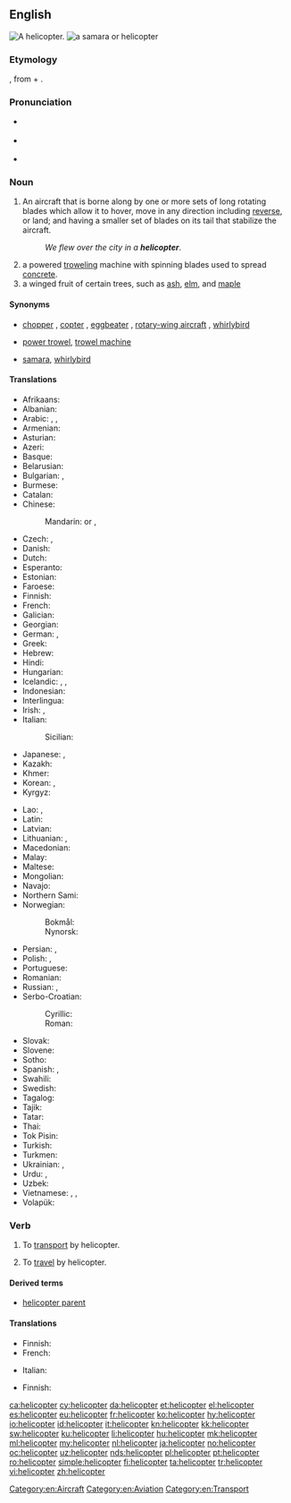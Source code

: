 ==English==
[[Image:Bell 206L3 (D-HASA).jpg|thumb|right|A helicopter.]]
[[File:Acer circinatum 9468.JPG|thumb|a [[samara]] or '''helicopter''']]

===Etymology===
{{borrowing|fr|hélicoptère|lang=en}}, from {{etyl|grc|en}} {{term|ἕλιξ||spiral|sc=polytonic|tr=helix|lang=grc}} + {{term|πτερόν|sc=polytonic|tr=pteron||wing|lang=grc}}.

===Pronunciation===
* {{a|AusE}} {{IPA|/ˈheliˌkɔptə(ɹ)/|lang=en}}
* {{a|UK}} {{IPA|/ˈhɛl.iˌkɒp.tə(ɹ)/|/ˈhɛl.ɪˌkɒp.tə(ɹ)/|lang=en}}
* {{a|US}} {{IPA|/ˈhɛlɨˌkɑptɚ/|lang=en}}

===Noun===
{{en-noun}}

# An aircraft that is borne along by one or more sets of long rotating blades which allow it to hover, move in any direction including [[reverse]], or land; and having a smaller set of blades on its tail that stabilize the aircraft.
#: ''We flew over the city in a '''helicopter'''''.
# a powered [[trowel]]ing machine with spinning blades used to spread [[concrete]].
# a winged fruit of certain trees, such as [[ash]], [[elm]], and [[maple]]

====Synonyms====
* {{sense|aircraft}} [[chopper]] {{qualifier|informal}}, [[copter]] {{qualifier|informal}}, [[eggbeater]] {{qualifier|slang}}, [[rotary-wing aircraft]] {{qualifier|technical}}, [[whirlybird]] {{qualifier|slang}}
* {{sense|trowelling device}} [[power trowel]], [[trowel machine]]
* {{sense|winged fruit}} [[samara]], [[whirlybird]]

====Translations====
{{trans-top|aircraft}}
* Afrikaans: {{t|af|helikopter}}
* Albanian: {{t|sq|helikopter}}
* Arabic: {{t|ar|طائرة عامودية|f|tr=ṭāʾira ʿāmūdíyya}}, {{t|ar|هليكوبتر|m|tr=hilikubtar}}, {{t|ar|حوامة|f|tr=ḥawwāma}}
* Armenian: {{t|hy|ուղղաթիռ|tr=uġġat'iṙ}}
* Asturian: {{t|ast|helicópteru|m}}
* Azeri: {{t|az|vertolyot}}
* Basque: {{t|eu|helikoptero}}
* Belarusian: {{t|be|верталёт|m|tr=vjertaljót|sc=Cyrl}}
* Bulgarian: {{t+|bg|хеликоптер|m|tr=helikópter|sc=Cyrl}}, {{t+|bg|въртолет|m|tr=vǎrtolét|sc=Cyrl}}
* Burmese: {{t+|my|ဟယ်လီကော့ပတာ|tr=he li ko. pata|sc=Mymr}}
* Catalan: {{t+|ca|helicòpter|m}}
* Chinese:
*: Mandarin: {{t+|cmn|直升機|sc=Hani}} or {{t+|cmn|直昇機|sc=Hani}}, {{t|cmn|直升机|tr=zhíshēngjī|sc=Hani}}
* Czech: {{t|cs|vrtulník|m}}, {{t|cs|helikoptéra|f}}
* Danish: {{t+|da|helikopter}}
* Dutch: {{t+|nl|helikopter|m}}
* Esperanto: {{t|eo|helikoptero}}
* Estonian: {{t|et|helikopter}}
* Faroese: {{t+|fo|tyrla|f}}
* Finnish: {{t+|fi|helikopteri}}
* French: {{t+|fr|hélicoptère|m}}
* Galician: {{t|gl|helicóptero|m}}
* Georgian: {{t|ka|ვერტმფრენი|sc=Geor}}
* German: {{t+|de|Helikopter|m}}, {{t+|de|Hubschrauber|m}}
* Greek: {{t+|el|ελικόπτερο|n|tr=elikóptero}}
* Hebrew: {{t+|he|מסוק|m|tr=masók}}
* Hindi: {{t|hi|हेलिकॉप्टर|tr=helikopṭar}}
* Hungarian: {{t+|hu|helikopter}}
* Icelandic: {{t+|is|þyrla|f}}, {{t|is|þyrilvængja|f}} {{qualifier|obsolete}}, {{t|is|kofti|m}} {{qualifier|obsolete}}
* Indonesian: {{t+|id|helikopter}}
* Interlingua: {{t|ia|helicoptero}}
* Irish: {{t|ga|héileacaptar}}, {{t|ga|ingearán|m}}
* Italian: {{t+|it|elicottero|m}}
*: Sicilian: {{t|scn|elicòttiru|m}}
* Japanese: {{t+|ja|ヘリコプター|tr=herikoputā}}, {{t+|ja|ヘリ|tr=heri|sc=Jpan}}
* Kazakh: {{t|kk|тікұшақ|tr=tikuşaq|sc=Cyrl}}
* Khmer: {{t|km|អេលីកុបទែរ|tr=eeliikoptɛɛ|sc=Khmr}}
* Korean: {{t+|ko|헬리콥터|tr=helikopteo|sc=Hang}}, {{t+|ko|헬기|sc=Kore}}
* Kyrgyz: {{t|ky|вертолёт|tr=vertolyot|sc=Cyrl}}
{{trans-mid}}
* Lao: {{t|lo|ເອລີກົບເທີ|tr=eː líː kóp tʰə́ː|sc=Laoo}}, {{t|lo|ເຮລິຄອບແຕ|tr=héː lī kʰɔ̑ːp tɛː|sc=Laoo}}
* Latin: {{t|la|helicopterus|m}}
* Latvian: {{t|lv|helikopters|f}}
* Lithuanian: {{t|lt|sraigtasparnis|m}}, {{qualifier|rare}} {{t|lt|helikopteris|m}}
* Macedonian: {{t+|mk|хеликоптер|m|tr=helikópter}}
* Malay: {{t|ms|helikopter}}
* Maltese: {{t|mt|ħelikopter|m}}
* Mongolian: {{t|mn|нисдэг тэрэг|tr=nisdeg tereg|sc=Cyrl}}
* Navajo: {{t|nv|bikááʼ náʼoobałí}}
* Northern Sami: {{t|se|helekopter}}
* Norwegian: 
*: Bokmål: {{t+|nb|helikopter|n}}
*: Nynorsk: {{t|nn|helikopter|n}}
* Persian: {{t+|fa|بالگرد|tr=bâlgard}}, {{t+|fa|هلیکوپتر|tr=helikōpter|sc=fa-Arab}}
* Polish: {{t|pl|śmigłowiec|m}}, {{t+|pl|helikopter|m}}
* Portuguese: {{t+|pt|helicóptero|m}}
* Romanian: {{t+|ro|elicopter}}
* Russian: {{t+|ru|вертолёт|m|tr=vertoljót}}, {{t+|ru|геликоптер|m|tr=gelikópter|sc=Cyrl}} {{qualifier|dated}}
* Serbo-Croatian:
*: Cyrillic: {{t|sh|хеликоптер|m}}
*: Roman: {{t+|sh|helikopter|m}}
* Slovak: {{t|sk|vrtuľník|m}}
* Slovene: {{t+|sl|helikopter|m}}
* Sotho: {{t+|st|helikopotare}}
* Spanish: {{t+|es|helicóptero|m}}, {{t+|es|autogiro|m}}
* Swahili: {{t+|sw|helikopta}}
* Swedish: {{t+|sv|helikopter|c}}
* Tagalog: {{t|tl|helikopter}}
* Tajik: {{t|tg|чархбол|tr=čarxbol|sc=Cyrl}}
* Tatar: {{t|tt|боралак|tr=boralaq|sc=Cyrl}}
* Thai: {{t|th|เฮลิคอบเตอ|tr=helikhoptoe}}
* Tok Pisin: {{t|tpi|helikopta}}
* Turkish: {{t+|tr|helikopter}}
* Turkmen: {{t|tk|wertolýot}}
* Ukrainian: {{t|uk|вертоліт|m|tr=vertolít|sc=Cyrl}}, {{t|uk|гелікоптер|m|tr=helikópter|sc=Cyrl}}
* Urdu: {{t|ur|بالگرد|tr=bālgard|sc=ur-Arab}}, {{t|ur|ہیلی کاپٹر|tr=heli-kopṭar|sc=ur-Arab}}
* Uzbek: {{t+|uz|tikuchar}}
* Vietnamese: {{t|vi|máy bay lên thẳng}}, {{t|vi|máy bay trực thăng}}, {{t+|vi|trực thăng}}
* Volapük: {{t|vo|tovaskrubian}}
{{trans-bottom}}

{{trans-top|machine for spreading concrete}}
{{trans-mid}}
{{trans-bottom}}

===Verb===
{{en-verb}}

# {{context|transitive|lang=en}} To [[transport]] by helicopter.
# {{context|intransitive|lang=en}} To [[travel]] by helicopter.

====Derived terms====
* [[helicopter parent]]

====Translations====
{{trans-top|to transport by helicopter}}
* Finnish: {{t+|fi|kuljettaa}} {{t+|fi|helikopteri|alt=helikopterilla}}
* French: {{t+|fr|héliporter}}
{{trans-mid}}
* Italian: {{t|it|elitrasportare}}
{{trans-bottom}}

{{trans-top|to travel by helicopter}}
* Finnish: {{t+|fi|matkustaa}} {{t+|fi|helikopteri|alt=helikopterilla}}
{{trans-mid}}
{{trans-bottom}}

[[Category:en:Aircraft]]
[[Category:en:Aviation]]
[[Category:en:Transport]]

[[ca:helicopter]]
[[cy:helicopter]]
[[da:helicopter]]
[[et:helicopter]]
[[el:helicopter]]
[[es:helicopter]]
[[eu:helicopter]]
[[fr:helicopter]]
[[ko:helicopter]]
[[hy:helicopter]]
[[io:helicopter]]
[[id:helicopter]]
[[it:helicopter]]
[[kn:helicopter]]
[[kk:helicopter]]
[[sw:helicopter]]
[[ku:helicopter]]
[[li:helicopter]]
[[hu:helicopter]]
[[mk:helicopter]]
[[ml:helicopter]]
[[my:helicopter]]
[[nl:helicopter]]
[[ja:helicopter]]
[[no:helicopter]]
[[oc:helicopter]]
[[uz:helicopter]]
[[nds:helicopter]]
[[pl:helicopter]]
[[pt:helicopter]]
[[ro:helicopter]]
[[simple:helicopter]]
[[fi:helicopter]]
[[ta:helicopter]]
[[tr:helicopter]]
[[vi:helicopter]]
[[zh:helicopter]]